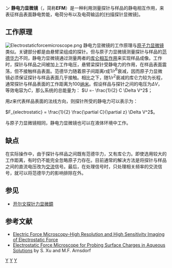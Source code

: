 ン{{NoteTA|G1=物理學}}
'''静电力显微镜'''（{{lang-en|'''Electrostatic Force Microscopy'''}}，简称'''EFM'''）是一种利用测量探针与样品的静电相互作用，来表征样品表面静电势能，电荷分布以及电荷输运的[扫描探针显微镜]。

== 工作原理 ==
[[File:Electrostaticforcemicroscope.png|thumb]]
静电力显微镜的工作原理与[[原子力显微镜|原子力显微镜]]类似。关键部分都是由悬臂梁组成的探针。但与原子力显微镜测量探针与样品的[[范德华力|范德华力]]不同，静电力显微镜通过测量两者的[[電磁力|库仑相互作用]]来实现样品成像。工作时，探针与样品之间被加上工作电压，悬臂梁探针受静电力的作用，在样品表面震荡，但不接触样品表面。范德华力随着原子间距离<math> r </math>成<math>1/r^6</math>衰减，因而原子力显微镜必须保证探针与样品表面几乎接触。相比之下，随<math> 1/r^2 </math>衰减的库仑力较为长程，通常探针与样品表面的工作距离为100[[纳米|纳米]]。假设样品与探针之间的电压为<math>\Delta V</math>，等效电容为<math>C</math>，那么系统的总能量为：
<math>U =-  \frac{1}{2} C \Delta V^2</math>；

用<math> z </math>来代表样品表面的法线方向，则探针所受的静电力可以表示为：

<math>F_{electrostatic} = \frac{1}{2} \frac{\partial C}{\partial z} \Delta V^2 </math>。

与原子力显微镜相同，静电力显微镜也可以在液体环境中工作。

== 缺点 ==
在实际操作中，由于探针与样品之间既有范德华力，又有库仑力。即使选用较大的工作距离，有时仍不能完全忽略原子力存在。目前通常的解决方法是将探针与样品之间的直流电压改为[[交流電|交流]]信号。最后，在处理信号时，只处理相关频率的交流信号，就可以将范德华力的影响排除在外。

== 参见 ==
*[[开尔文探针力显微鏡|开尔文探针力显微鏡]]

== 参考文献 ==
* [http://www.nanowerk.com/nanobusiness/showroom/Park_Systems/downloads/Electrostatic_Force_Microscopy.pdf Electric Force Microscopy-High Resolution and High Sensitivity Imaging of Electrostatic Force]
* [http://www.pnas.org/cgi/content/abstract/92/22/10384 Electrostatic Force Microscope for Probing Surface Charges in Aqueous Solutions] by S. Xu and M.F. Arnsdorf 

{{扫描探针显微镜}}

[[Category:顯微鏡|Y]]
[[Category:纳米技术|Y]]
[[Category:表面分析技術|Y]]